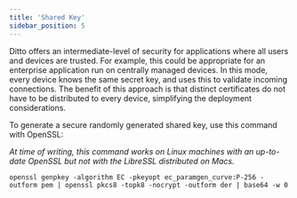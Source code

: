 ```yaml
---
title: 'Shared Key'
sidebar_position: 5 
---
```



Ditto offers an intermediate-level of security for applications where all users
and devices are trusted. For example, this could be appropriate for an
enterprise application run on centrally managed devices. In this mode, every
device knows the same secret key, and uses this to validate incoming
connections. The benefit of this approach is that distinct certificates do not
have to be distributed to every device, simplifying the deployment
considerations.

To generate a secure randomly generated shared key, use this command with OpenSSL:

*At time of writing, this command works on Linux machines with an up-to-date OpenSSL but not with the LibreSSL distributed on Macs.*
```console
openssl genpkey -algorithm EC -pkeyopt ec_paramgen_curve:P-256 -outform pem | openssl pkcs8 -topk8 -nocrypt -outform der | base64 -w 0
```


<SnippetGroup name='shared-key' />

